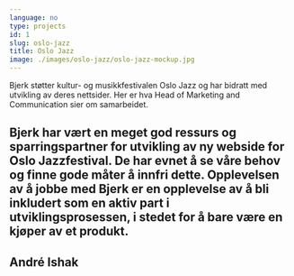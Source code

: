 ```yaml
---
language: no
type: projects
id: 1
slug: oslo-jazz
title: Oslo Jazz
image: ./images/oslo-jazz/oslo-jazz-mockup.jpg
---
```


Bjerk støtter kultur- og musikkfestivalen Oslo Jazz og har bidratt med
utvikling av deres nettsider. Her er hva Head of Marketing and
Communication sier om samarbeidet.
<h2 withQuotes={true}>
    Bjerk har vært en meget god ressurs og sparringspartner for utvikling
    av ny webside for Oslo Jazzfestival. De har evnet å se våre behov og
    finne gode måter å innfri dette. Opplevelsen av å jobbe med Bjerk er
    en opplevelse av å bli inkludert som en aktiv part i
    utviklingsprosessen, i stedet for å bare være en kjøper av et produkt.
</h2>
<h2 style={{ color: 'primary' }}>
    André Ishak
</h2>
